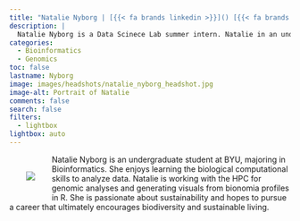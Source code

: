 ```yaml
---
title: "Natalie Nyborg | [{{< fa brands linkedin >}}]() [{{< fa brands github >}}](https://github.com/) [{{< fa envelope >}}](mailto:)"
description: |
  Natalie Nyborg is a Data Scinece Lab summer intern. Natalie in an undergraduate Bioinformatics major at Brigham Young University.
categories:
  - Bioinformatics
  - Genomics
toc: false
lastname: Nyborg
image: images/headshots/natalie_nyborg_headshot.jpg
image-alt: Portrait of Natalie
comments: false
search: false
filters:
  - lightbox
lightbox: auto
---
```

::: {.content-container}
::: {.header-block}

<div>
  <div style="float: left; position: relative; top: 0px; padding: 30px;">
  ![](images/headshots/natalie_nyborg_headshot.jpg)
  </div>

Natalie Nyborg is an undergraduate student at BYU, majoring in Bioinformatics. She enjoys learning the biological computational skills to analyze data. Natalie is working with the HPC for genomic analyses and generating visuals from bionomia profiles in R. She is passionate about sustainability and hopes to pursue a career that ultimately encourages biodiversity and sustainable living.
</div>
:::
:::

